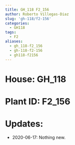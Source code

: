 ```yaml
---
title: GH_118 F2_156
author: Roberto Villegas-Diaz
slug: 'gh-118/f2-156'
categories:
  - GH118
tags:
  - F2
aliases:
  - gh_118-f2_156
  - gh-118-f2-156
  - gh118-f2156
---
```


# **House**: GH_118
# **Plant ID**: F2_156
# **Updates**: 
 - 2020-06-17: Nothing new.
